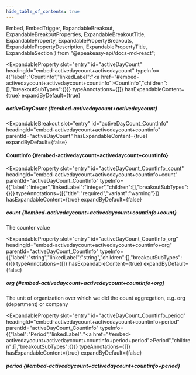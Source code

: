 ```yaml
---
hide_table_of_contents: true
---
```

  Embed,
  EmbedTrigger,
  ExpandableBreakout,
  ExpandableBreakoutProperties,
  ExpandableBreakoutTitle,
  ExpandableProperty,
  ExpandablePropertyBreakouts,
  ExpandablePropertyDescription,
  ExpandablePropertyTitle,
  ExpandableSection
} from "@speakeasy-api/docs-md-react";

<ExpandableSection>

<ExpandableProperty
  slot="entry"
  id="activeDayCount"
  headingId="embed-activedaycount+activedaycount"
  typeInfo={{"label":"CountInfo","linkedLabel":"<a href=\"#embed-activedaycount+activedaycount+countinfo\">CountInfo</a>","children":[],"breakoutSubTypes":{}}}
  typeAnnotations={[]}
  hasExpandableContent={true}
  expandByDefault={true}
>

<ExpandablePropertyTitle slot="title">

##### activeDayCount \{#embed-activedaycount+activedaycount\}

</ExpandablePropertyTitle>

<ExpandablePropertyBreakouts slot="breakouts">

<ExpandableBreakout
  slot="entry"
  id="activeDayCount_CountInfo"
  headingId="embed-activedaycount+activedaycount+countinfo"
  parentId="activeDayCount"
  hasExpandableContent={true}
  expandByDefault={false}
>

<ExpandableBreakoutTitle slot="title">

#### CountInfo \{#embed-activedaycount+activedaycount+countinfo\}

</ExpandableBreakoutTitle>

<ExpandableBreakoutProperties slot="properties">

<ExpandableProperty
  slot="entry"
  id="activeDayCount_CountInfo_count"
  headingId="embed-activedaycount+activedaycount+countinfo+count"
  parentId="activeDayCount_CountInfo"
  typeInfo={{"label":"integer","linkedLabel":"integer","children":[],"breakoutSubTypes":{}}}
  typeAnnotations={[{"title":"required","variant":"warning"}]}
  hasExpandableContent={true}
  expandByDefault={false}
>

<ExpandablePropertyTitle slot="title">

##### count \{#embed-activedaycount+activedaycount+countinfo+count\}

</ExpandablePropertyTitle>

<ExpandablePropertyDescription slot="description">

The counter value

</ExpandablePropertyDescription>

</ExpandableProperty>

<ExpandableProperty
  slot="entry"
  id="activeDayCount_CountInfo_org"
  headingId="embed-activedaycount+activedaycount+countinfo+org"
  parentId="activeDayCount_CountInfo"
  typeInfo={{"label":"string","linkedLabel":"string","children":[],"breakoutSubTypes":{}}}
  typeAnnotations={[]}
  hasExpandableContent={true}
  expandByDefault={false}
>

<ExpandablePropertyTitle slot="title">

##### org \{#embed-activedaycount+activedaycount+countinfo+org\}

</ExpandablePropertyTitle>

<ExpandablePropertyDescription slot="description">

The unit of organization over which we did the count aggregation, e.g. org (department) or company

</ExpandablePropertyDescription>

</ExpandableProperty>

<ExpandableProperty
  slot="entry"
  id="activeDayCount_CountInfo_period"
  headingId="embed-activedaycount+activedaycount+countinfo+period"
  parentId="activeDayCount_CountInfo"
  typeInfo={{"label":"Period","linkedLabel":"<a href=\"#embed-activedaycount+activedaycount+countinfo+period+period\">Period</a>","children":[],"breakoutSubTypes":{}}}
  typeAnnotations={[]}
  hasExpandableContent={true}
  expandByDefault={false}
>

<ExpandablePropertyTitle slot="title">

##### period \{#embed-activedaycount+activedaycount+countinfo+period\}

</ExpandablePropertyTitle>

<Embed slot="embed">

<EmbedTrigger slot="trigger" embedTitle="period" triggerText="View period details">

<Embedperiod />

</EmbedTrigger>

</Embed>

</ExpandableProperty>

</ExpandableBreakoutProperties>

</ExpandableBreakout>

</ExpandablePropertyBreakouts>

</ExpandableProperty>

</ExpandableSection>